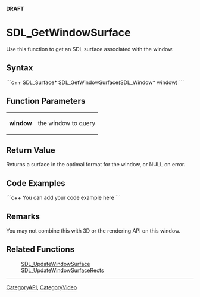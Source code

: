 <!-- pragma section-numbers off -->
<!-- pragma camelcase off -->
'''DRAFT'''

= SDL_GetWindowSurface =
Use this function to get an SDL surface associated with the window.


== Syntax ==
```c++
SDL_Surface* SDL_GetWindowSurface(SDL_Window* window)
```

== Function Parameters ==
{|
|'''window'''
|the window to query
|}

== Return Value ==
Returns a surface in the optimal format for the window, or NULL on error.

== Code Examples ==
```c++
You can add your code example here
```

== Remarks ==
You may not combine this with 3D or the rendering API on this window.

== Related Functions ==
:[[SDL_UpdateWindowSurface]]
:[[SDL_UpdateWindowSurfaceRects]]

----
[[CategoryAPI]], [[CategoryVideo]]

